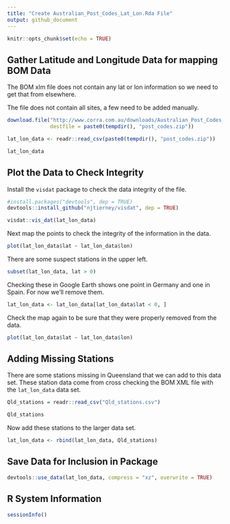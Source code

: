 ```yaml
---
title: "Create Australian_Post_Codes_Lat_Lon.Rda File"
output: github_document
---
```


```r
knitr::opts_chunk$set(echo = TRUE)
```

## Gather Latitude and Longitude Data for mapping BOM Data

The BOM xlm file does not contain any lat or lon information so we need to get
that from elsewhere.

The file does not contain all sites, a few need to be added manually.

```r
download.file("http://www.corra.com.au/downloads/Australian_Post_Codes_Lat_Lon.zip", 
              destfile = paste0(tempdir(), "post_codes.zip"))

lat_lon_data <- readr::read_csv(paste0(tempdir(), "post_codes.zip"))

lat_lon_data
```

## Plot the Data to Check Integrity

Install the `visdat` package to check the data integrity of the file.

```r
#install.packages("devtools", dep = TRUE)
devtools::install_github("njtierney/visdat", dep = TRUE)

visdat::vis_dat(lat_lon_data)
```

Next map the points to check the integrity of the information in the data.

```r
plot(lat_lon_data$lat ~ lat_lon_data$lon)
```

There are some suspect stations in the upper left.

```r
subset(lat_lon_data, lat > 0)
```

Checking these in Google Earth shows one point in Germany and one in Spain. For
now we'll remove them.

```r
lat_lon_data <- lat_lon_data[lat_lon_data$lat < 0, ]
```

Check the map again to be sure that they were properly removed from the data.

```r
plot(lat_lon_data$lat ~ lat_lon_data$lon)
```

## Adding Missing Stations
There are some stations missing in Queensland that we can add to this data set.
These station data come from cross checking the BOM XML file with the 
`lat_lon_data` data set.


```r
Qld_stations = readr::read_csv("Qld_stations.csv")

Qld_stations
```
Now add these stations to the larger data set.

```r
lat_lon_data <- rbind(lat_lon_data, Qld_stations)
```

## Save Data for Inclusion in Package

```r
devtools::use_data(lat_lon_data, compress = "xz", overwrite = TRUE)
```

## R System Information

```r
sessionInfo()
```

